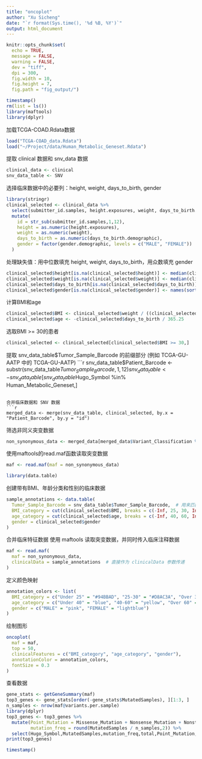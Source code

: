 ```yaml
---
title: "oncoplot"
author: "Xu Sicheng"
date: "`r format(Sys.time(), '%d %B, %Y')`"
output: html_document
---
```


```r
knitr::opts_chunk$set(
  echo = TRUE,
  message = FALSE,
  warning = FALSE,
  dev = "tiff",
  dpi = 300,
  fig.width = 10,
  fig.height = 7,
  fig.path = "fig_output/")
```

```r
timestamp()
rm(list = ls())
library(maftools)
library(dplyr)
```
加载TCGA-COAD.Rdata数据
```r
load("TCGA-COAD_data.Rdata")
load("~/Project/data/Human_Metabolic_Geneset.Rdata")
```

提取 clinical 数据和 snv_data 数据
```r
clinical_data <- clinical
snv_data_table <- SNV
```

选择临床数据中的必要列：height, weight, days_to_birth, gender
```r
library(stringr)
clinical_selected <- clinical_data %>%
  select(submitter_id.samples, height.exposures, weight, days_to_birth.demographic, gender.demographic) %>%
  mutate(
    id = str_sub(submitter_id.samples,1,12),
    height = as.numeric(height.exposures),
    weight = as.numeric(weight),
    days_to_birth = as.numeric(days_to_birth.demographic),
    gender = factor(gender.demographic, levels = c("MALE", "FEMALE"))
  )
```

处理缺失值：用中位数填充 height, weight, days_to_birth，用众数填充 gender
```r
clinical_selected$height[is.na(clinical_selected$height)] <- median(clinical_selected$height, na.rm = TRUE)
clinical_selected$weight[is.na(clinical_selected$weight)] <- median(clinical_selected$weight, na.rm = TRUE)
clinical_selected$days_to_birth[is.na(clinical_selected$days_to_birth)] <- median(clinical_selected$days_to_birth, na.rm = TRUE)
clinical_selected$gender[is.na(clinical_selected$gender)] <- names(sort(table(clinical_selected$gender), decreasing = TRUE))[1]
```

计算BMI和age
```r
clinical_selected$BMI <- clinical_selected$weight / ((clinical_selected$height / 100) ^ 2)
clinical_selected$age <- -clinical_selected$days_to_birth / 365.25
```

选取BMI >= 30的患者
```r
clinical_selected <- clinical_selected[clinical_selected$BMI >= 30,]
```

提取 snv_data_table$Tumor_Sample_Barcode 的前缀部分 (例如 TCGA-GU-AATP 中的 TCGA-GU-AATP)
```r
snv_data_table$Patient_Barcode <- substr(snv_data_table$Tumor_Sample_Barcode, 1, 12)
snv_data_table <- snv_data_table[snv_data_table$Hugo_Symbol %in% Human_Metabolic_Geneset,]
```

合并临床数据和 SNV 数据
```r
merged_data <- merge(snv_data_table, clinical_selected, by.x = "Patient_Barcode", by.y = "id")
```

筛选非同义突变数据
```r
non_synonymous_data <- merged_data[merged_data$Variant_Classification %in% c("Missense_Mutation", "Nonsense_Mutation", "Frame_Shift_Del", "Frame_Shift_Ins", "Nonstop_Mutation"), ]
```

使用maftools的read.maf函数读取突变数据
```r
maf <- read.maf(maf = non_synonymous_data)
```

```r
library(data.table)
```

创建带有BMI、年龄分类和性别的临床数据
```r
sample_annotations <- data.table(
  Tumor_Sample_Barcode = snv_data_table$Tumor_Sample_Barcode,  # 用来匹配SNV数据
  BMI_category = cut(clinical_selected$BMI, breaks = c(-Inf, 25, 30, Inf), labels = c("Under 25", "25-30", "Over 30")),
  age_category = cut(clinical_selected$age, breaks = c(-Inf, 40, 60, Inf), labels = c("Under 40", "40-60", "Over 60")),
  gender = clinical_selected$gender
)
```

合并临床特征数据
使用 maftools 读取突变数据，并同时传入临床注释数据
```r
maf <- read.maf(
  maf = non_synonymous_data,
  clinicalData = sample_annotations  # 直接作为 clinicalData 参数传递
)
```

定义颜色映射
```r
annotation_colors <- list(
  BMI_category = c("Under 25" = "#94BBAD", "25-30" = "#D8AC3A", "Over 30" = "#D74E52"),
  age_category = c("Under 40" = "blue", "40-60" = "yellow", "Over 60" = "purple"),
  gender = c("MALE" = "pink", "FEMALE" = "lightblue")
)
```

绘制图形
```r
oncoplot(
  maf = maf,
  top = 50,
  clinicalFeatures = c("BMI_category", "age_category", "gender"),
  annotationColor = annotation_colors,
  fontSize = 0.3
)
```

查看数据
```r
gene_stats <- getGeneSummary(maf)
top3_genes <- gene_stats[order(-gene_stats$MutatedSamples), ][1:3, ]
n_samples <- nrow(maf@variants.per.sample)
library(dplyr)
top3_genes <- top3_genes %>%
  mutate(Point_Mutation = Missense_Mutation + Nonsense_Mutation + Nonstop_Mutation,
         mutation_freq = round(MutatedSamples / n_samples,2)) %>%
  select(Hugo_Symbol,MutatedSamples,mutation_freq,total,Point_Mutation,Frame_Shift_Ins,Frame_Shift_Del)
print(top3_genes)
```

```r
timestamp()
```

